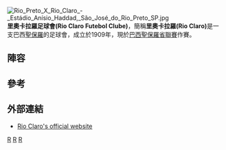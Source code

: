 {{expand|time=2015-03-29T15:43:00+00:00}}
{{unreferenced|time=2015-03-29T15:43:00+00:00}}
{{noteTA|G1=Football|G2=巴西球會
|1=zh-hans:里奥克拉魯;zh-hk:里奧卡拉羅;zh-tw:里奧克拉魯;
}}
{{Infobox football club |
  clubname = 里奧卡拉羅<BR>Rio Claro |
  image    = <!-- 檔案不存在 [[Image:Rio_Claro_FC.jpg|Image:Rio Claro FC.jpg]] ，可從英文維基百科取得 -->|
  fullname = Rio Claro Futebol Clube |
  founded  = 1909 |
  ground   = [[菲路球場|菲路球場]] |
  capacity = 16,000 |
  league   = [[巴保聯|巴保聯]]|
  season =  |
  position =  |
  pattern_la1=|pattern_b1=|pattern_ra1=|
  leftarm1=1f1063|body1=1f1063|rightarm1=1f1063|shorts1=FFFFFF|socks1=1f1063|
  pattern_la2=|pattern_b2=|pattern_ra2=|
  leftarm2=FFFFFF|body2=FFFFFF|rightarm2=FFFFFF|shorts2=1f1063|socks2=FFFFFF}}
[[File:Rio_Preto_X_Rio_Claro_-_Estádio_Anísio_Haddad,_São_José_do_Rio_Preto_SP.jpg|thumb]]
'''里奧卡拉羅足球會(Rio Claro Futebol Clube)'''，簡稱'''里奧卡拉羅(Rio Claro)'''是一支巴西[[聖保羅|聖保羅]]的足球會，成立於1909年，現於[[巴西聖保羅省聯賽|巴西聖保羅省聯賽]]作賽。

==陣容==
{{Fs start}}
{{Fs player|nat=BRA|pos=GK|name=Leandro Alcacis}}
{{Fs player|nat=BRA|pos=GK|name=Richard}}
{{Fs player|nat=BRA|pos=DF|name=Carlinhos Miranda}}
{{Fs player|nat=BRA|pos=DF|name=Gilberto}}
{{Fs player|nat=BRA|pos=DF|name=Johannes}}
{{Fs player|nat=BRA|pos=DF|name=[[Luiz_Eduardo_Felix_da_Costa|Luiz Eduardo]]|other=由[[聖保羅足球會|聖保羅]]外借}}
{{Fs player|nat=BRA|pos=DF|name=Pitty}}
{{Fs player|nat=BRA|pos=DF|name=Renan Diniz}}
{{Fs player|nat=BRA|pos=DF|name=Renan Luis}}
{{Fs player|nat=BRA|pos=DF|name=Rodrigo Ninja}}
{{Fs player|nat=BRA|pos=DF|name=Vinícius Bovi}}
{{Fs player|nat=BRA|pos=MF|name=[[Alexandre_Luiz_Fernandes|Alê]]}}
{{Fs player|nat=BRA|pos=MF|name=Guarú}}
{{Fs mid}}
{{Fs player|nat=BRA|pos=MF|name=Jéferson Paulista|other=由Botafogo外借}}
{{Fs player|nat=BRA|pos=MF|name=Léo Cordeiro}}
{{Fs player|nat=BRA|pos=MF|name=Lucas Madalosso}}
{{Fs player|nat=BRA|pos=MF|name=Matheus Galdezani}}
{{Fs player|nat=BRA|pos=MF|name=Nando Carandina}}
{{Fs player|nat=BRA|pos=MF|name=[[Nenê_Bonilha|Nenê Bonilha]]}}
{{Fs player|nat=BRA|pos=MF|name=[[Patrik_Silva|Patrik]]|other=o由[[彭美拉斯體育會|彭美拉斯]]外借}}
{{Fs player|nat=BRA|pos=MF|name=Valdeci Jr}}
{{Fs player|nat=BRA|pos=FW|name=André Luiz}}
{{Fs player|nat=BRA|pos=FW|name=Bruno Cantanhede}}
{{Fs player|nat=BRA|pos=FW|name=[[Raphael_Macena|Macena]]}}
{{Fs player|nat=BRA|pos=FW|name=[[Paulo_Victor_de_Menezes_Melo|Paulinho]]|other=由Corinthians外借}}
{{Fs player|nat=BRA|pos=FW|name=Rafael Tardini}}
{{Fs end}}

==參考==
{{reflist}}

==外部連結==
*{{pt icon}} [http://www.rioclarofc.com.br/ Rio Claro's official website] {{Wayback|url=http://www.rioclarofc.com.br/ |date=20210506190321 }}
{{fc-stub}}
{{巴保聯}}

[[Category:巴西足球俱乐部|R]]
[[Category:巴保聯球會|R]]
[[Category:1909年建立的足球俱樂部|R]]